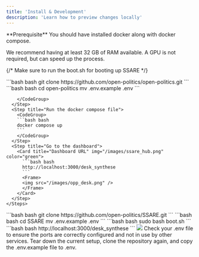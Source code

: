 ```yaml
---
title: 'Install & Development'
description: 'Learn how to preview changes locally'
---
```


<Info>
  **Prerequisite** You should have installed docker along with docker compose.
</Info>


<Icon icon="microchip" iconType='solid' /> We recommend having at least 32 GB of RAM available. A GPU is not required, but can speed up the process. 

{/* <Icon icon="check" iconType="solid" /> Make sure to run the boot.sh for booting up SSARE */}

<Tabs>
  <Tab title="Open Politics">
    <Steps>
      <Step title="Clone the repository">
        <CodeGroup>
        ```bash bash
        git clone https://github.com/open-politics/open-politics.git
        ```
        </CodeGroup>
      </Step>
      <Step title="Change .env.example to .env">
        <CodeGroup>
        ```bash bash
        cd open-politics
        mv .env.example .env
        ```


        </CodeGroup>
      </Step>
      <Step title="Run the docker compose file">
        <CodeGroup>
        ```bash bash
        docker compose up
        ```
        </CodeGroup>
      </Step>
      <Step title="Go to the dashboard">
        <Card title="Dashboard URL" img="/images/ssare_hub.png" color="green">
          ```bash bash 
          http://localhost:3000/desk_synthese
          ```
          <Frame>
          <img src="/images/opp_desk.png" />
          </Frame>
        </Card>
      </Step>
    </Steps>
  </Tab>
  <Tab title="SSARE">
    <Steps>
      <Step title="Clone the repository">
        <CodeGroup>
        ```bash bash
        git clone https://github.com/open-politics/SSARE.git
        ```
        </CodeGroup>
      </Step>
      <Step title="Change .env.example to .env">
        <CodeGroup>
        ```bash bash
        cd SSARE
        mv .env.example .env
        ```
        </CodeGroup>
      </Step>
      <Step title="Run the boot script">
        <CodeGroup>
        ```bash bash
        sudo bash boot.sh
        ```
        </CodeGroup>
      </Step>
      <Step title="Go to the app">
        <Card title="Dashboard URL" color="green">
          ```bash bash 
          http://localhost:3000/desk_synthese
          ```
          <Frame>
          <img src="/images/ssare_hub.png" />
          </Frame>
        </Card>
      </Step>
    </Steps>
  </Tab>
</Tabs>



<AccordionGroup>
  <Accordion title="Ports unavailable">
    Check your .env file to ensure the ports are correctly configured and not in use by other services.
  </Accordion>
  <Accordion title="At reserve">
    Tear down the current setup, clone the repository again, and copy the .env.example file to .env.
  </Accordion>
</AccordionGroup>

